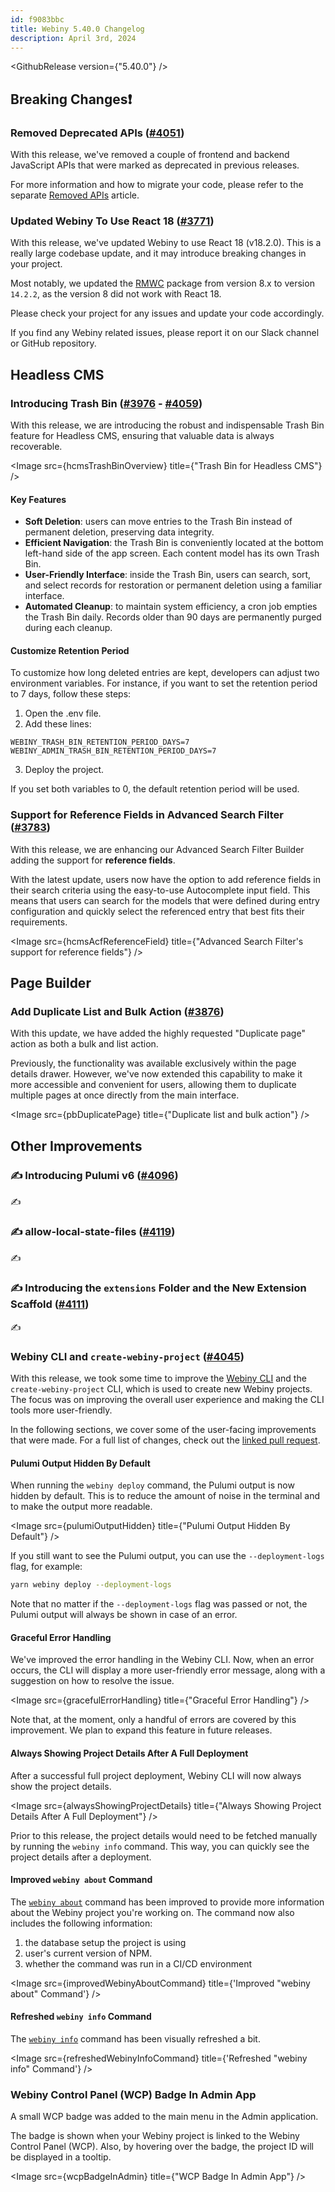```yaml
---
id: f9083bbc
title: Webiny 5.40.0 Changelog
description: April 3rd, 2024
---
```



<GithubRelease version={"5.40.0"} />

## Breaking Changes❗

### Removed Deprecated APIs ([#4051](https://github.com/webiny/webiny-js/pull/4051))

With this release, we've removed a couple of frontend and backend JavaScript APIs that were marked as deprecated in previous releases.

For more information and how to migrate your code, please refer to the separate [Removed APIs](/docs/release-notes/5.40.0/removed-apis) article.

### Updated Webiny To Use React 18 ([#3771](https://github.com/webiny/webiny-js/pull/3771))

With this release, we've updated Webiny to use React 18 (v18.2.0).
This is a really large codebase update, and it may introduce breaking changes in your project.

Most notably, we updated the [RMWC](https://github.com/rmwc/rmwc) package from version 8.x to version `14.2.2`, as the version 8 did not work with React 18.

Please check your project for any issues and update your code accordingly.

If you find any Webiny related issues, please report it on our Slack channel or GitHub repository.

## Headless CMS

### Introducing Trash Bin ([#3976](https://github.com/webiny/webiny-js/pull/3976) - [#4059](https://github.com/webiny/webiny-js/pull/4059))

With this release, we are introducing the robust and indispensable Trash Bin feature for Headless CMS, ensuring that valuable data is always recoverable.

<Image src={hcmsTrashBinOverview} title={"Trash Bin for Headless CMS"} />

#### Key Features

* **Soft Deletion**: users can move entries to the Trash Bin instead of permanent deletion, preserving data integrity.
* **Efficient Navigation**: the Trash Bin is conveniently located at the bottom left-hand side of the app screen. Each content model has its own Trash Bin.
* **User-Friendly Interface**: inside the Trash Bin, users can search, sort, and select records for restoration or permanent deletion using a familiar interface.
* **Automated Cleanup**: to maintain system efficiency, a cron job empties the Trash Bin daily. Records older than 90 days are permanently purged during each cleanup.

#### Customize Retention Period

To customize how long deleted entries are kept, developers can adjust two environment variables. For instance, if you want to set the retention period to 7 days, follow these steps:

1. Open the .env file.
2. Add these lines:

```
WEBINY_TRASH_BIN_RETENTION_PERIOD_DAYS=7
WEBINY_ADMIN_TRASH_BIN_RETENTION_PERIOD_DAYS=7
```

3. Deploy the project.

If you set both variables to 0, the default retention period will be used.

### Support for Reference Fields in Advanced Search Filter ([#3783](https://github.com/webiny/webiny-js/pull/3783))

With this release, we are enhancing our Advanced Search Filter Builder adding the support for **reference fields**.

With the latest update, users now have the option to add reference fields in their search criteria using the easy-to-use Autocomplete input field. This means that users can search for the models that were defined during entry configuration and quickly select the referenced entry that best fits their requirements.

<Image src={hcmsAcfReferenceField} title={"Advanced Search Filter's support for reference fields"} />

## Page Builder

### Add Duplicate List and Bulk Action ([#3876](https://github.com/webiny/webiny-js/pull/3876))

With this update, we have added the highly requested "Duplicate page" action as both a bulk and list action.

Previously, the functionality was available exclusively within the page details drawer. However, we've now extended this capability to make it more accessible and convenient for users, allowing them to duplicate multiple pages at once directly from the main interface.

<Image src={pbDuplicatePage} title={"Duplicate list and bulk action"} />

## Other Improvements

### ✍️ Introducing Pulumi v6 ([#4096](https://github.com/webiny/webiny-js/pull/4096))

✍️

### ✍️ allow-local-state-files ([#4119](https://github.com/webiny/webiny-js/pull/4119))

✍️

### ✍️ Introducing the `extensions` Folder and the New Extension Scaffold ([#4111](https://github.com/webiny/webiny-js/pull/4111))

✍️

### Webiny CLI and `create-webiny-project` ([#4045](https://github.com/webiny/webiny-js/pull/4045))

With this release, we took some time to improve the [Webiny CLI](/docs/core-development-concepts/basics/webiny-cli) and the `create-webiny-project` CLI, which is used to create new Webiny projects. The focus was on improving the overall user experience and making the CLI tools more user-friendly.

In the following sections, we cover some of the user-facing improvements that were made. For a full list of changes, check out the [linked pull request](https://github.com/webiny/webiny-js/pull/4045).

#### Pulumi Output Hidden By Default

When running the `webiny deploy` command, the Pulumi output is now hidden by default. This is to reduce the amount of noise in the terminal and to make the output more readable.

<Image src={pulumiOutputHidden} title={"Pulumi Output Hidden By Default"} />

If you still want to see the Pulumi output, you can use the `--deployment-logs` flag, for example:

```bash
yarn webiny deploy --deployment-logs
```

Note that no matter if the `--deployment-logs` flag was passed or not, the Pulumi output will always be shown in case of an error.

#### Graceful Error Handling

We've improved the error handling in the Webiny CLI. Now, when an error occurs, the CLI will display a more user-friendly error message, along with a suggestion on how to resolve the issue.

<Image src={gracefulErrorHandling} title={"Graceful Error Handling"} />

Note that, at the moment, only a handful of errors are covered by this improvement. We plan to expand this feature in future releases.

#### Always Showing Project Details After A Full Deployment

After a successful full project deployment, Webiny CLI will now always show the project details.

<Image src={alwaysShowingProjectDetails} title={"Always Showing Project Details After A Full Deployment"} />

Prior to this release, the project details would need to be fetched manually by running the `webiny info` command. This way, you can quickly see the project details after a deployment.

#### Improved `webiny about` Command

The [`webiny about`](/docs/core-development-concepts/basics/webiny-cli#yarn-webiny-about) command has been improved to provide more information about the Webiny project you're working on. The command now also includes the following information:

1. the database setup the project is using
2. user's current version of NPM.
3. whether the command was run in a CI/CD environment

<Image src={improvedWebinyAboutCommand} title={'Improved "webiny about" Command'} />

#### Refreshed `webiny info` Command

The [`webiny info`](/docs/core-development-concepts/basics/webiny-cli#yarn-webiny-info-env-env) command has been visually refreshed a bit.

<Image src={refreshedWebinyInfoCommand} title={'Refreshed "webiny info" Command'} />

### Webiny Control Panel (WCP) Badge In Admin App

A small WCP badge was added to the main menu in the Admin application. 

The badge is shown when your Webiny project is linked to the Webiny Control Panel (WCP). Also, by hovering over the badge, the project ID will be displayed in a tooltip. 

<Image src={wcpBadgeInAdmin} title={"WCP Badge In Admin App"} />
